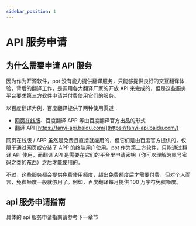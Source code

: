 ```yaml
---
sidebar_position: 1
---
```


# API 服务申请

## 为什么需要申请 API 服务

因为作为开源软件，pot 没有能力提供翻译服务，只能够提供良好的交互翻译体验，背后的翻译工作，是调用各大翻译厂家的开放 API 来完成的，但是这些服务平台要求第三方软件申请并付费使用它们的服务。

以百度翻译为例，百度翻译提供了两种使用渠道：

- [网页在线版](https://fanyi.baidu.com/)、百度翻译 APP 等由百度翻译官方出品的形式
- 翻译 API [https://fanyi-api.baidu.com/](https://fanyi-api.baidu.com/)

网页在线版 / APP 虽然是免费且直接就能用的，但它们是由百度官方提供的，仅限于通过网页或安装了 APP 的终端用户使用。pot 作为第三方软件，只能通过翻译 API 使用，而翻译 API 是需要在它们的平台里申请密钥（你可以理解为账号密码之类的东西）之后才能使用的。

不过，这些服务都会提供免费使用额度，超出免费额度后才需要付费，但对个人而言，免费额度一般就够用了。例如，百度翻译每月提供 100 万字符免费额度。

## api 服务申请指南

具体的 api 服务申请指南请参考下一章节

<div
  class="wwads-cn wwads-horizontal wwads-sticky"
  data-id="285"
  style={{ maxWidth: "180px" }}
></div>
